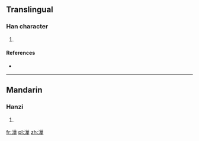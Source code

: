 ==Translingual==

===Han character===
{{Han char|rn=85|rad=水|as=10|sn=13|four=34154|canj=ETMJ|ids=⿰氵華}}

# {{defn|Han|sort=水10}}

====References====
* {{Han ref|kx=0652.190|dkj=18347|dj=1062.160|hdz=31736.080|uh=6F95|ud=28565|bh=E65D|bd=58973}}

----

==Mandarin==

===Hanzi===
{{cmn-hanzi|pin=[[hé]] ([[he2]])|wg=ho<sup>2</sup>}}

# {{defn|lang=cmn|sort=水10}}

[[fr:澕]]
[[pl:澕]]
[[zh:澕]]